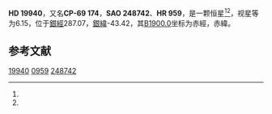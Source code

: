 {{Starbox begin
| name = HD 19940
}}
{{Starbox observe
| epoch = [[J2000.0|J2000.0]]
| constell = {{星座名待查}}<ref name=SIMBAD>{{cite web
 | url=http://simbad.u-strasbg.fr/simbad/sim-id?Ident=HR+959
 | title =Pulsating variable Star
 | publisher=Centre de Données astronomiques de Strasbourg
 | work=SIMBAD
 | accessdate=2012-07-13}}</ref><ref name=DATA>{{cite web
 | url=http://vizier.u-strasbg.fr/viz-bin/VizieR-5?-out.add=.&-source=5050&-corr=PK=HR&-out.max=9999&HR=959
 | title=VizieR Detailed Page
 | accessdate=2012-07-13
 | archive-date=2016-03-05
 | archive-url=https://web.archive.org/web/20160305041643/http://vizier.u-strasbg.fr/viz-bin/VizieR-5?-out.add=.&-source=5050&-corr=PK=HR&-out.max=9999&HR=959
 | dead-url=no
 }}</ref>
| 星官 = 
| ra = {{RA|3|7|49.2}}<ref name=SIMBAD /><ref name=DATA />
| dec = {{DEC|-69|15|56}}<ref name=SIMBAD /><ref name=DATA />
| appmag_v = 6.15<ref name=SIMBAD /><ref name=DATA />
}}
{{Starbox character
| class = K1III<ref name=SIMBAD /><ref name=DATA />
| b-v = 1.02<ref name=SIMBAD /><ref name=DATA />
| u-b = 0.83<ref name=SIMBAD /><ref name=DATA />
| r-i = <ref name=SIMBAD /><ref name=DATA />
| variable = 
}}
{{Starbox astrometry
| radial_v = 0.83
| prop_mo_ra = 11
| parallax = 
| p_error = 
}}
{{Starbox catalog
| names =CP-69 174，[[SAO星表|SAO]] 248742，[[HD星表|HD]] 19940，[[HR星表|HR]] 959}}
{{Starbox reference |Simbad=HR+959}}
{{Starbox end}}

'''HD 19940'''，又名'''CP-69 174'''，'''SAO 248742'''、'''HR 959'''，是一颗恒星<ref name=SIMBAD /><ref name=DATA />，视星等为6.15，位于[[銀道座標系|銀經]]287.07，[[銀道座標系|銀緯]]-43.42，其[[B1900.0|B1900.0]]坐标为赤經{{RA|3|7|2.4}}，赤緯{{DEC|-69|-43.42|46}}。

== 参考文献 ==
{{reflist}}

{{star-stub}}

[[Category:HD和HDE天體|19940]]
[[Category:HR天體|0959]]
[[Category:SAO天體|248742]]
